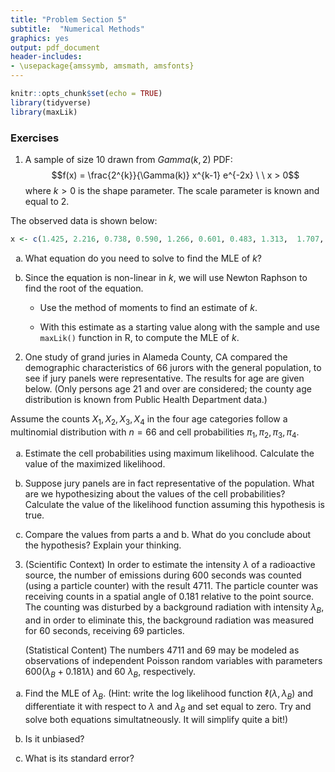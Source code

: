 ```yaml
---
title: "Problem Section 5"
subtitle:  "Numerical Methods"
graphics: yes
output: pdf_document
header-includes: 
- \usepackage{amssymb, amsmath, amsfonts}
---
```


```r
knitr::opts_chunk$set(echo = TRUE)
library(tidyverse)
library(maxLik)
```

### Exercises 


1. A sample of size 10 drawn from $Gamma(k,2)$ PDF:
$$f(x) = \frac{2^{k}}{\Gamma(k)} x^{k-1} e^{-2x} \ \ x > 0$$
where $k > 0$ is the shape parameter. The scale parameter is known and equal to 2.

The observed data is shown below:
```r
x <- c(1.425, 2.216, 0.738, 0.590, 1.266, 0.601, 0.483, 1.313,  1.707, 1.008)

```

a. What equation do you need to solve to find the MLE of $k$? 


b. Since the equation is non-linear in $k$, we will use Newton Raphson to find the root of the equation. 

   - Use the method of moments to find an estimate of $k$. 
   
   - With this estimate as a starting value along with the sample and use `maxLik()` function in R, to compute the MLE of $k$.

2. One study of grand juries in Alameda County, CA compared the demographic characteristics of 66 jurors with the general population, to see if jury panels were representative. The results for age are given below. (Only persons age 21 and over are considered; the county age distribution is known from Public Health Department data.)

\begin{tabular}{ccc}
	& \emph{County-wide} & \emph{Number of} \\
	\emph{Age} & \emph{percentage} & \emph{jurors} \\ \hline
	21 to 40 & 42 & 5 \\
	41 to 50 & 23 & 9 \\
	51 to 60 & 16 & 19 \\
	61 and over & 19 & 33 \\ \hline
	Total & 100 & 66 
\end{tabular}

Assume the counts $X_1,X_2,X_3, X_4$ in the four age categories follow a multinomial distribution with $n=66$ and cell probabilities $\pi_1,\pi_2,\pi_3,\pi_4$.

a. Estimate the cell probabilities using maximum likelihood. Calculate the value of the maximized likelihood.

b. Suppose jury panels are in fact representative of the population. What are we hypothesizing about the values of the cell probabilities? Calculate the value of the likelihood function assuming this hypothesis is true.

c. Compare the values from parts a and b. What do you conclude about the hypothesis? Explain your thinking.

3. (Scientific Context) In	order	to	estimate	the	intensity	$\lambda$	of	a	radioactive	source,	the	number of emissions	during	600	seconds	was	counted	(using	a	particle	counter)	with the	result 4711. The	particle	counter	was	receiving	counts	in	a	spatial	angle	of	0.181	relative	to the point	source.	The	counting	was disturbed	by	a	background	radiation	with intensity $\lambda_B$, and	in	order	to	eliminate	this,	the	background	radiation	was	measured for 60 seconds, receiving 69	particles.	

   (Statistical Content) The	numbers	4711	and	69	may	be	modeled	
as	observations	of	independent	Poisson	random	variables	with	parameters	$600(\lambda_B+0.181 \lambda)$ and	60 $\lambda_B$,	respectively.	

a. Find	the	MLE	of	$\lambda_B$.	(Hint: write the log likelihood function $\ell(\lambda, \lambda_B)$ and differentiate it with respect to $\lambda$ and $\lambda_B$ and set equal to zero. Try and solve both equations simultatneously. It will simplify quite a bit!)

b. Is	it unbiased?	

c. What	is its standard	error?



